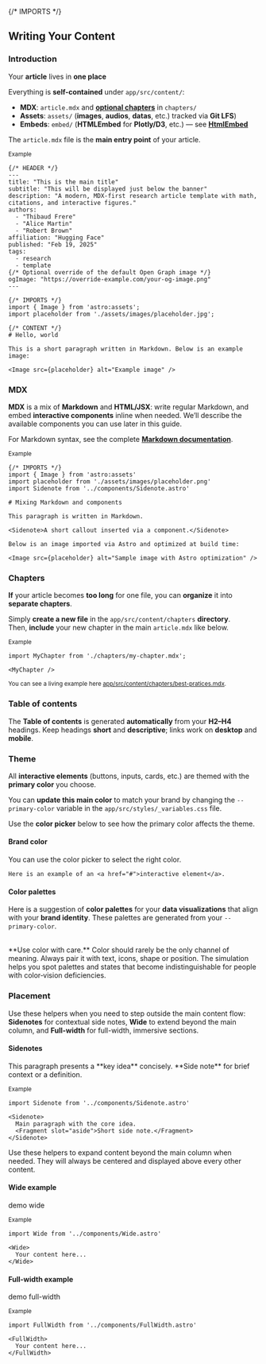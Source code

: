 {/* IMPORTS */}

## Writing Your Content

### **Introduction**

Your **article** lives in **one place**

Everything is **self-contained** under `app/src/content/`:
- **MDX**: `article.mdx` and [**optional chapters**](#chapters) in `chapters/`
- **Assets**: `assets/` (**images**, **audios**, **datas**, etc.) tracked via **Git LFS**)
- **Embeds**: `embed/` (**HTMLEmbed** for **Plotly/D3**, etc.) — see [**HtmlEmbed**](#htmlembed)

The `article.mdx` file is the **main entry point** of your article.

<small className="muted">Example</small>
```mdx
{/* HEADER */}
---
title: "This is the main title"
subtitle: "This will be displayed just below the banner"
description: "A modern, MDX-first research article template with math, citations, and interactive figures."
authors:
  - "Thibaud Frere"
  - "Alice Martin"
  - "Robert Brown"
affiliation: "Hugging Face"
published: "Feb 19, 2025"
tags:
  - research
  - template
{/* Optional override of the default Open Graph image */}
ogImage: "https://override-example.com/your-og-image.png"
---

{/* IMPORTS */}
import { Image } from 'astro:assets';
import placeholder from './assets/images/placeholder.jpg';

{/* CONTENT */}
# Hello, world

This is a short paragraph written in Markdown. Below is an example image:

<Image src={placeholder} alt="Example image" />
```

### MDX 

**MDX** is a mix of **Markdown** and **HTML/JSX**: write regular Markdown, and embed **interactive components** inline when needed. We’ll describe the available components you can use later in this guide.

For Markdown syntax, see the complete [**Markdown documentation**](https://www.markdownguide.org/basic-syntax/).

<small className="muted">Example</small>
```mdx
{/* IMPORTS */}
import { Image } from 'astro:assets'
import placeholder from './assets/images/placeholder.png'
import Sidenote from '../components/Sidenote.astro'

# Mixing Markdown and components

This paragraph is written in Markdown. 

<Sidenote>A short callout inserted via a component.</Sidenote>

Below is an image imported via Astro and optimized at build time:

<Image src={placeholder} alt="Sample image with Astro optimization" />
```



### Chapters


**If** your article becomes **too long** for one file, you can **organize** it into **separate chapters**.

Simply **create a new file** in the `app/src/content/chapters` **directory**.  
Then, **include** your new chapter in the main `article.mdx` like below.


<small className="muted">Example</small>
```mdx
import MyChapter from './chapters/my-chapter.mdx';

<MyChapter />
```
<small className="muted">You can see a living example here <a target="_blank" href="https://huggingface.co/spaces/tfrere/research-article-template/blob/main/app/src/content/chapters/best-pratices.mdx">app/src/content/chapters/best-pratices.mdx</a>.</small>

### Table of contents
 
The **Table of contents** is generated **automatically** from your **H2–H4** headings. Keep headings **short** and **descriptive**; links work on **desktop** and **mobile**.

### Theme

All **interactive elements** (buttons, inputs, cards, etc.) are themed with the **primary color** you choose.

You can **update this main color** to match your brand by changing the `--primary-color` variable in the `app/src/styles/_variables.css` file.

Use the **color picker** below to see how the primary color affects the theme.

#### Brand color

<Sidenote>
  <HtmlEmbed frameless src="color-picker.html" />
  <Fragment slot="aside">
    You can use the color picker to select the right color.
    
    Here is an example of an <a href="#">interactive element</a>.
  </Fragment>
</Sidenote>


#### Color palettes

Here is a suggestion of **color palettes** for your **data visualizations** that align with your **brand identity**. These palettes are generated from your `--primary-color`.

<HtmlEmbed frameless src="palettes.html" />
<br/>
**Use color with care.**
Color should rarely be the only channel of meaning.
Always pair it with text, icons, shape or position. The simulation helps you spot palettes and states that become indistinguishable for people with color‑vision deficiencies.

### Placement

Use these helpers when you need to step outside the main content flow: **Sidenotes** for contextual side notes, **Wide** to extend beyond the main column, and **Full-width** for full-width, immersive sections.

#### Sidenotes

<Sidenote>
  This paragraph presents a **key idea** concisely.
  <Fragment slot="aside">
    **Side note** for brief context or a definition.
  </Fragment>
  </Sidenote>

<small className="muted">Example</small>
```mdx
import Sidenote from '../components/Sidenote.astro'

<Sidenote>
  Main paragraph with the core idea.
  <Fragment slot="aside">Short side note.</Fragment>
</Sidenote>
```

Use these helpers to expand content beyond the main column when needed. They will always be centered and displayed above every other content.

#### Wide example

<Wide>
  <div className="demo-wide">demo wide</div>
</Wide>

<small className="muted">Example</small>
```mdx
import Wide from '../components/Wide.astro'

<Wide>
  Your content here...
</Wide>
```

#### Full-width example

<FullWidth>
  <div className="demo-full-width">demo full-width</div>
</FullWidth>

<small className="muted">Example</small>
```mdx
import FullWidth from '../components/FullWidth.astro'

<FullWidth>
  Your content here...
</FullWidth>
```
